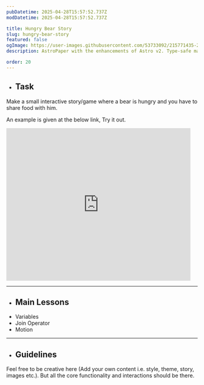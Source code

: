 ```yaml
---
pubDatetime: 2025-04-28T15:57:52.737Z
modDatetime: 2025-04-28T15:57:52.737Z

title: Hungry Bear Story
slug: hungry-bear-story
featured: false
ogImage: https://user-images.githubusercontent.com/53733092/215771435-25408246-2309-4f8b-a781-1f3d93bdf0ec.png
description: AstroPaper with the enhancements of Astro v2. Type-safe markdown contents, bug fixes and better dev experience etc.

order: 20
---
```



- ## Task

Make a small interactive story/game where a bear is hungry and you have to share food with him.

An example is given at the below link, Try it out.

<LinkMd href="https://scratch.mit.edu/projects/1144054352" title="Scratch Project Link" />

<div class="scratch-project-preview-container">
    <iframe src="https://scratch.mit.edu/projects/1144054352/embed" allowtransparency="true" width="485" height="402" frameborder="0" scrolling="no" allowfullscreen></iframe>
</div>

---

- ## Main Lessons

<ul class="dash-ul">
    <li>Variables</li>
    <li>Join Operator</li>
    <li>Motion</li>
</ul>

---

- ## Guidelines

Feel free to be creative here (Add your own content i.e. style, theme, story, images etc.). But all the core functionality and interactions should be there.